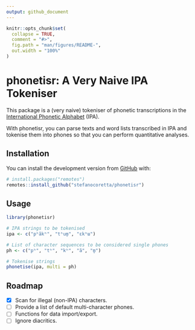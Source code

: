 ```yaml
---
output: github_document
---
```


<!-- README.md is generated from README.Rmd. Please edit that file -->

```r
knitr::opts_chunk$set(
  collapse = TRUE,
  comment = "#>",
  fig.path = "man/figures/README-",
  out.width = "100%"
)
```

# phonetisr: A Very Naive IPA Tokeniser

<!-- badges: start -->
<!-- badges: end -->

This package is a (very naive) tokeniser of phonetic transcriptions in the [International Phonetic Alphabet](https://www.internationalphoneticassociation.org/content/ipa-chart) (IPA).

With phonetisr, you can parse texts and word lists transcribed in IPA and tokenise them into phones so that you can perform quantitative analyses.

## Installation

You can install the development version from [GitHub](https://github.com/) with:

``` r
# install.packages("remotes")
remotes::install_github("stefanocoretta/phonetisr")
```

## Usage

``` r
library(phonetisr)

# IPA strings to be tokenised
ipa <- c("pʰãkʰ", "tʰum̥", "ɛkʰɯ")

# List of character sequences to be considered single phones
ph <- c("pʰ", "tʰ", "kʰ", "ã", "m̥")

# Tokenise strings
phonetise(ipa, multi = ph)
```

## Roadmap

- [x] Scan for illegal (non-IPA) characters.
- [ ] Provide a list of default multi-character phones.
- [ ] Functions for data import/export.
- [ ] Ignore diacritics.
